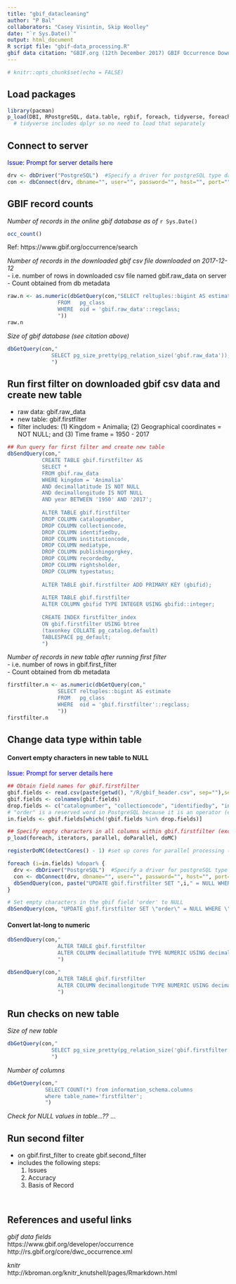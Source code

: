 ```yaml
---
title: "gbif_datacleaning"
author: "P Bal"
collaborators: "Casey Visintin, Skip Woolley"
date: "`r Sys.Date()`"
output: html_document
R script file: "gbif-data_processing.R"
gbif data citation: "GBIF.org (12th December 2017) GBIF Occurrence Download https://doi.org/10.15468/dl.kaciwi"
---
```


<!-- Specify global options for code chunks -->
```r
# knitr::opts_chunk$set(echo = FALSE)
```



## Load packages
```r
library(pacman)
p_load(DBI, RPostgreSQL, data.table, rgbif, foreach, tidyverse, foreach, iterators, parallel, doParallel, doMC) 
  # tidyverse includes dplyr so no need to load that separately
```



## Connect to server
<span style="color:blue">Issue: Prompt for server details here</span>
```r
drv <- dbDriver("PostgreSQL")  #Specify a driver for postgreSQL type database
con <- dbConnect(drv, dbname="", user="", password="", host="", port="")
```



## GBIF record counts
*Number of records in the online gbif database as of* `r Sys.Date()`
```r
occ_count()
```
Ref: https://www.gbif.org/occurrence/search
 
*Number of records in the downloaded gbif csv file downloaded on 2017-12-12*<br/>
  - i.e. number of rows in downloaded csv file named gbif.raw_data on server<br/>
  - Count obtained from db metadata 
```r
raw.n <- as.numeric(dbGetQuery(con,"SELECT reltuples::bigint AS estimate
                FROM   pg_class
                WHERE  oid = 'gbif.raw_data'::regclass;
                "))
raw.n
```

*Size of gbif database (see citation above)*
```r
dbGetQuery(con,"
              SELECT pg_size_pretty(pg_relation_size('gbif.raw_data'));
              ")
```


## Run first filter on downloaded gbif csv data and create new table
  - raw data: gbif.raw_data
  - new table: gbif.firstfilter
  - filter includes: (1) Kingdom = Animalia; (2) Geographical coordinates = NOT NULL; and (3) Time frame = 1950 - 2017

```r
## Run query for first filter and create new table
dbSendQuery(con,"
           CREATE TABLE gbif.firstfilter AS
           SELECT *
           FROM gbif.raw_data
           WHERE kingdom = 'Animalia'
           AND decimallatitude IS NOT NULL
           AND decimallongitude IS NOT NULL
           AND year BETWEEN '1950' AND '2017';
           
           ALTER TABLE gbif.firstfilter 
           DROP COLUMN catalognumber,
           DROP COLUMN collectioncode,
           DROP COLUMN identifiedby,
           DROP COLUMN institutioncode,
           DROP COLUMN mediatype,
           DROP COLUMN publishingorgkey,
           DROP COLUMN recordedby,
           DROP COLUMN rightsholder,
           DROP COLUMN typestatus;
           
           ALTER TABLE gbif.firstfilter ADD PRIMARY KEY (gbifid);
           
           ALTER TABLE gbif.firstfilter 
           ALTER COLUMN gbifid TYPE INTEGER USING gbifid::integer;
           
           CREATE INDEX firstfilter_index
           ON gbif.firstfilter USING btree
           (taxonkey COLLATE pg_catalog.default)
           TABLESPACE pg_default;
           ") 
```

*Number of records in new table after running first filter* <br/>
  - i.e. number of rows in gbif.first_filter<br/>
  - Count obtained from db metadata
```r
firstfilter.n <- as.numeric(dbGetQuery(con,"
                SELECT reltuples::bigint AS estimate
                FROM   pg_class
                WHERE  oid = 'gbif.firstfilter'::regclass;
                "))
firstfilter.n
```


## Change data type within table
#### Convert empty characters in new table to NULL
<span style="color:blue">Issue: Prompt for server details here</span>

```r
## Obtain field names for gbif.firstfilter
gbif.fields <- read.csv(paste(getwd(), "/R/gbif_header.csv", sep=""),sep="\t")
gbif.fields <- colnames(gbif.fields)
drop.fields <- c("catalognumber", "collectioncode", "identifiedby", "institutioncode", "mediatype", "publishingorgkey", "recordedby", "rightsholder", "typestatus", "order")
# "order" is a reserved word in PostgreSQL because it is an operator (e.g. ORDER BY x). Unfortunately, GBIF also uses this as a field name. So it doesn't work in the foreach loop. Instead, it needs to be run as separate query. 
in.fields <- gbif.fields[which(!gbif.fields %in% drop.fields)]

## Specify empty characters in all columns within gbif.firstfilter (except order) as NULL
p_load(foreach, iterators, parallel, doParallel, doMC)

registerDoMC(detectCores() - 1) #set up cores for parallel processing (72-1)

foreach (i=in.fields) %dopar% { 
  drv <- dbDriver("PostgreSQL")  #Specify a driver for postgreSQL type database
  con <- dbConnect(drv, dbname="", user="", password="", host="", port="")
  dbSendQuery(con, paste("UPDATE gbif.firstfilter SET ",i," = NULL WHERE ",i,"::char = '';", sep=""))
}

# Set empty characters in the gbif field 'order' to NULL
dbSendQuery(con, "UPDATE gbif.firstfilter SET \"order\" = NULL WHERE \"order\"::char = '';")
```


#### Convert lat-long to numeric
```r
dbSendQuery(con,"
                ALTER TABLE gbif.firstfilter 
                ALTER COLUMN decimallatitude TYPE NUMERIC USING decimallatitude::numeric
                ")

dbSendQuery(con,"
                ALTER TABLE gbif.firstfilter 
                ALTER COLUMN decimallongitude TYPE NUMERIC USING decimallongitude::numeric
                ")
```

## Run checks on new table
*Size of new table*
```r
dbGetQuery(con,"
              SELECT pg_size_pretty(pg_relation_size('gbif.firstfilter'));
              ")
```

*Number of columns*
```r
dbGetQuery(con,"
            SELECT COUNT(*) from information_schema.columns
            where table_name='firstfilter';
            ")
```

*Check for NULL values in table...??*
...





## Run second filter
  - on gbif.first_filter to create gbif.second_filter
  - includes the following steps:
    1. Issues
    2. Accuracy
    3. Basis of Record
    
    
```r

```


```r

```


## References and useful links
*gbif data fields* <br/>
https://www.gbif.org/developer/occurrence <br/>
http://rs.gbif.org/core/dwc_occurrence.xml

*knitr* <br/>
http://kbroman.org/knitr_knutshell/pages/Rmarkdown.html
